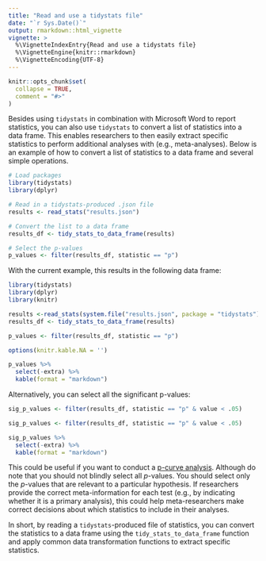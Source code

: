 ```yaml
---
title: "Read and use a tidystats file"
date: "`r Sys.Date()`"
output: rmarkdown::html_vignette
vignette: >
  %\VignetteIndexEntry{Read and use a tidystats file}
  %\VignetteEngine{knitr::rmarkdown}
  %\VignetteEncoding{UTF-8}
---
```


```r
knitr::opts_chunk$set(
  collapse = TRUE,
  comment = "#>"
)
```

Besides using `tidystats` in combination with Microsoft Word to report statistics, you can also use `tidystats` to convert a list of statistics into a data frame. This enables researchers to then easily extract specific statistics to perform additional analyses with (e.g., meta-analyses). Below is an example of how to convert a list of statistics to a data frame and several simple operations.

```r
# Load packages
library(tidystats)
library(dplyr)

# Read in a tidystats-produced .json file
results <- read_stats("results.json")

# Convert the list to a data frame
results_df <- tidy_stats_to_data_frame(results)

# Select the p-values
p_values <- filter(results_df, statistic == "p")
```

With the current example, this results in the following data frame:

```r
library(tidystats)
library(dplyr)
library(knitr)

results <-read_stats(system.file("results.json", package = "tidystats"))
results_df <- tidy_stats_to_data_frame(results)

p_values <- filter(results_df, statistic == "p")

options(knitr.kable.NA = '')

p_values %>%
  select(-extra) %>%
  kable(format = "markdown")
```

Alternatively, you can select all the significant p-values:

```r
sig_p_values <- filter(results_df, statistic == "p" & value < .05)
```

```r
sig_p_values <- filter(results_df, statistic == "p" & value < .05)

sig_p_values %>%
  select(-extra) %>%
  kable(format = "markdown")
```

This could be useful if you want to conduct a [p-curve analysis](https://journals.sagepub.com/doi/abs/10.1177/1745691614553988). Although do note that you should not blindly select all *p*-values. You should select only the *p*-values that are relevant to a particular hypothesis. If researchers provide the correct meta-information for each test (e.g., by indicating whether it is a primary analysis), this could help meta-researchers make correct decisions about which statistics to include in their analyses.

In short, by reading a `tidystats`-produced file of statistics, you can convert the statistics to a data frame using the `tidy_stats_to_data_frame` function and apply common data transformation functions to extract specific statistics.
